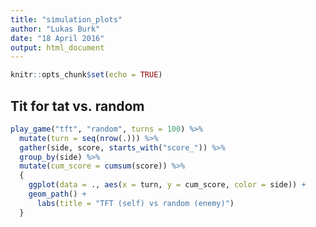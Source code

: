 ```yaml
---
title: "simulation_plots"
author: "Lukas Burk"
date: "18 April 2016"
output: html_document
---
```


```r
knitr::opts_chunk$set(echo = TRUE)
```

## Tit for tat vs. random

```r
play_game("tft", "random", turns = 100) %>%
  mutate(turn = seq(nrow(.))) %>%
  gather(side, score, starts_with("score_")) %>%
  group_by(side) %>%
  mutate(cum_score = cumsum(score)) %>%
  {
    ggplot(data = ., aes(x = turn, y = cum_score, color = side)) +
    geom_path() +
      labs(title = "TFT (self) vs random (enemy)")
  }
  
```


